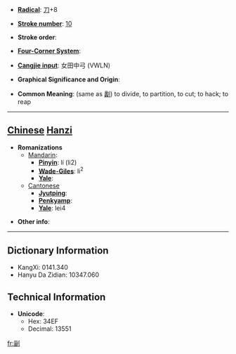 * '''[[Wiktionary:Chinese radical index| Radical]]''': [[Wiktionary:Chinese radical index 刀|刀]]+8

* '''[[Wiktionary:Chinese total strokes index|Stroke number]]''': [[Wiktionary:Chinese total strokes index 10|10]]

* '''Stroke order''': 

* '''[[Wiktionary:Chinese four corner index|Four-Corner System]]''': 

* '''[[Wiktionary:Chinese Cangjie index|Cangjie input]]''': 女田中弓 (VWLN)

* '''Graphical Significance and Origin''': 

* '''Common Meaning''': (same as [[劙]]) to divide, to partition, to cut; to hack; to reap

----

== [[Chinese]] [[Hanzi]] ==

* '''Romanizations'''
** [[Mandarin]]:
*** '''[[Pinyin]]''': lí (li2)
*** '''[[Wade-Giles]]''': li<sup>2</sup>
*** '''[[Yale]]''': 
**[[Cantonese]]
***'''[[Jyutping]]''':
***'''[[Penkyamp]]''': 
***'''[[Yale]]''': lei4

* '''Other info''': 

----

== Dictionary Information ==

* KangXi: 0141.340
* Hanyu Da Zidian: 10347.060

== Technical Information ==

* '''Unicode''':
** Hex: 34EF
** Decimal: 13551

[[fr:㓯]]